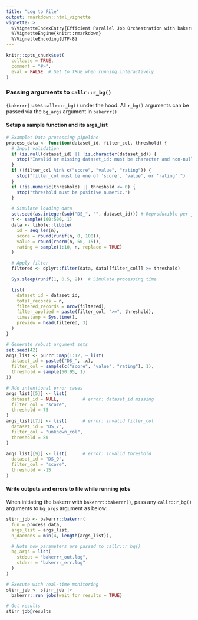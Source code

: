 ```yaml
---
title: "Log to File"
output: rmarkdown::html_vignette
vignette: >
  %\VignetteIndexEntry{Efficient Parallel Job Orchestration with bakerrr with}
  %\VignetteEngine{knitr::rmarkdown}
  %\VignetteEncoding{UTF-8}
---
```


```r
knitr::opts_chunk$set(
  collapse = TRUE,
  comment = "#>",
  eval = FALSE  # Set to TRUE when running interactively
)
```

### Passing arguments to `callr::r_bg()`

`{bakerrr}` uses `callr::r_bg()` under the hood. All `r_bg()` arguments can be passed via the `bg_args` argument in `bakerrr()`

#### Setup a sample function and its args_list

```r
# Example: Data processing pipeline
process_data <- function(dataset_id, filter_col, threshold) {
  # Input validation
  if (is.null(dataset_id) || !is.character(dataset_id)) {
    stop("Invalid or missing dataset_id: must be character and non-null.")
  }
  if (!filter_col %in% c("score", "value", "rating")) {
    stop("filter_col must be one of 'score', 'value', or 'rating'.")
  }
  if (!is.numeric(threshold) || threshold <= 0) {
    stop("threshold must be positive numeric.")
  }

  # Simulate loading data
  set.seed(as.integer(sub("DS_", "", dataset_id))) # Reproducible per job
  n <- sample(100:500, 1)
  data <- tibble::tibble(
    id = seq_len(n),
    score = round(runif(n, 0, 100)),
    value = round(rnorm(n, 50, 15)),
    rating = sample(1:10, n, replace = TRUE)
  )

  # Apply filter
  filtered <- dplyr::filter(data, data[[filter_col]] >= threshold)

  Sys.sleep(runif(1, 0.5, 2))  # Simulate processing time

  list(
    dataset_id = dataset_id,
    total_records = n,
    filtered_records = nrow(filtered),
    filter_applied = paste(filter_col, ">=", threshold),
    timestamp = Sys.time(),
    preview = head(filtered, 3)
  )
}

# Generate robust argument sets
set.seed(42)
args_list <- purrr::map(1:12, ~ list(
  dataset_id = paste0("DS_", .x),
  filter_col = sample(c("score", "value", "rating"), 1),
  threshold = sample(50:95, 1)
))

# Add intentional error cases
args_list[[5]] <- list(
  dataset_id = NULL,         # error: dataset_id missing
  filter_col = "score",
  threshold = 75
)
args_list[[7]] <- list(      # error: invalid filter_col
  dataset_id = "DS_7",
  filter_col = "unknown_col",
  threshold = 80
)

args_list[[9]] <- list(      # error: invalid threshold
  dataset_id = "DS_9",
  filter_col = "score",
  threshold = -15
)

```

#### Write outputs and errors to file while running jobs

When initiating the bakerrr with `bakerrr::bakerrr()`, pass any `callr::r_bg()` arguments to `bg_args` argument as below:

```r
stirr_job <- bakerrr::bakerrr(
  fun = process_data,
  args_list = args_list,
  n_daemons = min(4, length(args_list)),

  # Note how parameters are passed to callr::r_bg()
  bg_args = list(
    stdout = "bakerrr_out.log",
    stderr = "bakerrr_err.log"
  )
)

# Execute with real-time monitoring
stirr_job <- stirr_job |>
  bakerrr::run_jobs(wait_for_results = TRUE)

# Get results
stirr_job@results
```
